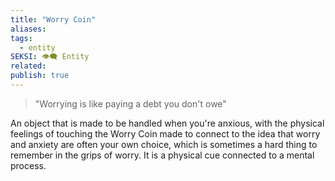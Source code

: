 ```yaml
---
title: "Worry Coin"
aliases: 
tags:
  - entity
SEKSI: 👁️‍🗨️ Entity
related:
publish: true
---
```



> "Worrying is like paying a debt you don't owe"

An object that is made to be handled when you're anxious, with the physical feelings of touching the Worry Coin made to connect to the idea that worry and anxiety are often your own choice, which is sometimes a hard thing to remember in the grips of worry. It is a physical cue connected to a mental process.
